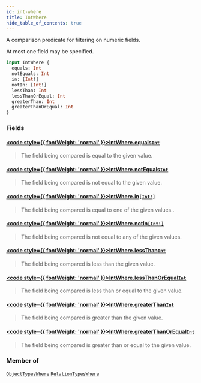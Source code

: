 ```yaml
---
id: int-where
title: IntWhere
hide_table_of_contents: true
---
```








A comparison predicate for filtering on numeric fields.

At most one field may be specified.

```graphql
input IntWhere {
  equals: Int
  notEquals: Int
  in: [Int!]
  notIn: [Int!]
  lessThan: Int
  lessThanOrEqual: Int
  greaterThan: Int
  greaterThanOrEqual: Int
}
```


### Fields

#### [<code style={{ fontWeight: 'normal' }}>IntWhere.<b>equals</b></code>](#)<Bullet />[`Int`](/docs/directory-api-reference/schema/common/scalars/int) <Badge class="secondary" text="scalar"/> <Badge class="secondary" text="common"/>
> The field being compared is equal to the given value.
> 

#### [<code style={{ fontWeight: 'normal' }}>IntWhere.<b>notEquals</b></code>](#)<Bullet />[`Int`](/docs/directory-api-reference/schema/common/scalars/int) <Badge class="secondary" text="scalar"/> <Badge class="secondary" text="common"/>
> The field being compared is not equal to the given value.
> 

#### [<code style={{ fontWeight: 'normal' }}>IntWhere.<b>in</b></code>](#)<Bullet />[`[Int!]`](/docs/directory-api-reference/schema/common/scalars/int) <Badge class="secondary" text="list"/> <Badge class="secondary" text="scalar"/> <Badge class="secondary" text="common"/>
> The field being compared is equal to one of the given values..
> 

#### [<code style={{ fontWeight: 'normal' }}>IntWhere.<b>notIn</b></code>](#)<Bullet />[`[Int!]`](/docs/directory-api-reference/schema/common/scalars/int) <Badge class="secondary" text="list"/> <Badge class="secondary" text="scalar"/> <Badge class="secondary" text="common"/>
> The field being compared is not equal to any of the given values.
> 

#### [<code style={{ fontWeight: 'normal' }}>IntWhere.<b>lessThan</b></code>](#)<Bullet />[`Int`](/docs/directory-api-reference/schema/common/scalars/int) <Badge class="secondary" text="scalar"/> <Badge class="secondary" text="common"/>
> The field being compared is less than the given value.
> 

#### [<code style={{ fontWeight: 'normal' }}>IntWhere.<b>lessThanOrEqual</b></code>](#)<Bullet />[`Int`](/docs/directory-api-reference/schema/common/scalars/int) <Badge class="secondary" text="scalar"/> <Badge class="secondary" text="common"/>
> The field being compared is less than or equal to the given value.
> 

#### [<code style={{ fontWeight: 'normal' }}>IntWhere.<b>greaterThan</b></code>](#)<Bullet />[`Int`](/docs/directory-api-reference/schema/common/scalars/int) <Badge class="secondary" text="scalar"/> <Badge class="secondary" text="common"/>
> The field being compared is greater than the given value.
> 

#### [<code style={{ fontWeight: 'normal' }}>IntWhere.<b>greaterThanOrEqual</b></code>](#)<Bullet />[`Int`](/docs/directory-api-reference/schema/common/scalars/int) <Badge class="secondary" text="scalar"/> <Badge class="secondary" text="common"/>
> The field being compared is greater than or equal to the given value.
> 



### Member of

[`ObjectTypesWhere`](/docs/directory-api-reference/schema/object-types/inputs/object-types-where)  <Badge class="secondary" text="input"/><Bullet />[`RelationTypesWhere`](/docs/directory-api-reference/schema/relation-types/inputs/relation-types-where)  <Badge class="secondary" text="input"/>



